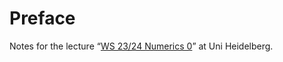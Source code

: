 # Preface {.unnumbered}

Notes for the lecture "[WS 23/24 Numerics 0](https://igor-dimi.github.io/uni/ws23-24/num/num.html)" at Uni Heidelberg. 